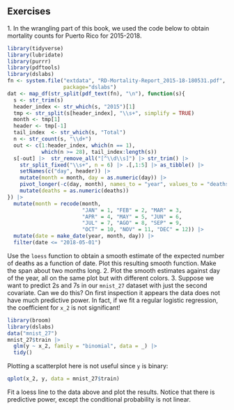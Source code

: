 ## Exercises 
1\. In the wrangling part of this book, we used the code below to obtain mortality counts for Puerto Rico for 2015-2018. 
```{r, eval=FALSE} 
library(tidyverse) 
library(lubridate) 
library(purrr) 
library(pdftools) 
library(dslabs) 
fn <- system.file("extdata", "RD-Mortality-Report_2015-18-180531.pdf", 
                  package="dslabs") 
dat <- map_df(str_split(pdf_text(fn), "\n"), function(s){ 
  s <- str_trim(s) 
  header_index <- str_which(s, "2015")[1] 
  tmp <- str_split(s[header_index], "\\s+", simplify = TRUE) 
  month <- tmp[1] 
  header <- tmp[-1] 
  tail_index  <- str_which(s, "Total") 
  n <- str_count(s, "\\d+") 
  out <- c(1:header_index, which(n == 1),  
           which(n >= 28), tail_index:length(s)) 
  s[-out] |>  str_remove_all("[^\\d\\s]") |> str_trim() |> 
    str_split_fixed("\\s+", n = 6) |> .[,1:5] |> as_tibble() |>  
    setNames(c("day", header)) |> 
    mutate(month = month, day = as.numeric(day)) |> 
    pivot_longer(-c(day, month), names_to = "year", values_to = "deaths") |> 
    mutate(deaths = as.numeric(deaths)) 
}) |> 
  mutate(month = recode(month,  
                        "JAN" = 1, "FEB" = 2, "MAR" = 3,  
                        "APR" = 4, "MAY" = 5, "JUN" = 6,  
                        "JUL" = 7, "AGO" = 8, "SEP" = 9,  
                        "OCT" = 10, "NOV" = 11, "DEC" = 12)) |> 
  mutate(date = make_date(year, month, day)) |> 
  filter(date <= "2018-05-01") 
``` 
Use the `loess` function to obtain a smooth estimate of the expected number of deaths as a function of date. Plot this resulting smooth function. Make the span about two months long. 
2\. Plot the smooth estimates against day of the year, all on the same plot but with different colors. 
3\. Suppose we want to predict 2s and 7s in our `mnist_27` dataset with just the second covariate. Can we do this? On first inspection it appears the data does not have much predictive power. In fact, if we fit a regular logistic regression, the coefficient for `x_2` is not significant! 
```{r, eval = FALSE} 
library(broom) 
library(dslabs) 
data("mnist_27") 
mnist_27$train |>  
  glm(y ~ x_2, family = "binomial", data = _) |>  
  tidy() 
``` 
Plotting a scatterplot here is not useful since `y` is binary: 
```{r, eval = FALSE} 
qplot(x_2, y, data = mnist_27$train) 
``` 
Fit a loess line to the data above and plot the results. Notice that there is predictive power, except the conditional probability is not linear. 

 
